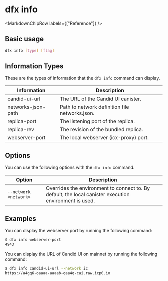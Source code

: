 
# dfx info

<MarkdownChipRow labels={["Reference"]} />

## Basic usage

``` bash
dfx info [type] [flag]
```

## Information Types

These are the types of information that the `dfx info` command can display.

| Information         | Description                                    |
|---------------------|------------------------------------------------|
| candid-ui-url       | The URL of the Candid UI canister.             |
| networks-json-path  | Path to network definition file networks.json. |
| replica-port        | The listening port of the replica.             |
| replica-rev         | The revision of the bundled replica.           |
| webserver-port      | The local webserver (icx-proxy) port.          |

## Options

You can use the following options with the `dfx info` command.

| Option                             | Description                                                                                            |
|------------------------------------|--------------------------------------------------------------------------------------------------------|
| `--network <network>`              | Overrides the environment to connect to. By default, the local canister execution environment is used. |

## Examples

You can display the webserver port by running the following command:

``` bash
$ dfx info webserver-port
4943
```

You can display the URL of Candid UI on mainnet by running the following command:

``` bash
$ dfx info candid-ui-url --network ic
https://a4gq6-oaaaa-aaaab-qaa4q-cai.raw.icp0.io
```
